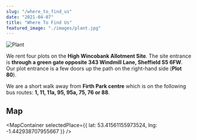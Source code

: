 ```yaml
---
slug: "/where_to_find_us"
date: "2021-04-07"
title: "Where To Find Us"
featured_image: "./images/plant.jpg"
---
```



![Plant](./images/amber-eX-MSYdxzmQ-unsplash.jpg)

We rent four plots on the **High Wincobank Allotment Site**. The site entrance is **through a green gate opposite 343 Windmill Lane, 
Sheffield S5 6FW**. Our plot entrance is a few doors up the path on the right-hand side (**Plot 80**).

We are a short walk away from **Firth Park centre** which is on the following bus routes: **1, 11, 11a, 95, 95a, 75, 76 or 88**.

## Map

<MapContainer
selectedPlace={{ lat: 53.41561155973524, lng: -1.442938707955667 }}
/>